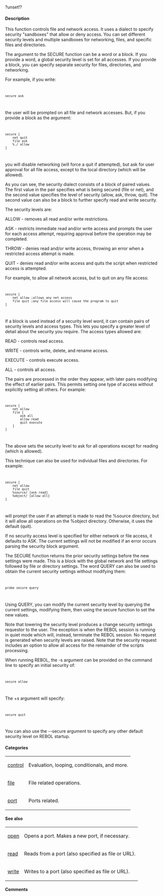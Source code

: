 ?unset!?

==== Description ==== 


This function controls file and network access. It uses a dialect to specify security "sandboxes" that allow or deny access. You can set different security levels and multiple sandboxes for networking, files, and specific files and directories.

The argument to the SECURE function can be a word or a block. If you provide a word, a global security level is set for all accesses. If you provide a block, you can specify separate security for files, directories, and networking.

For example, if you write:


<code><pre>
secure ask
</pre></code>
the user will be prompted on all file and network accesses. But, if you provide a block as the argument:


<code><pre>
secure [
    net quit
    file ask
    %./ allow
]
</pre></code>
you will disable networking (will force a quit if attempted), but ask for user approval for all file access, except to the local directory (which will be allowed).

As you can see, the security dialect consists of a block of paired values. The first value in the pair specifies what is being secured (file or net), and the second value specifies the level of security (allow, ask, throw, quit). The second value can also be a block to further specify read and write security.

The security levels are:

ALLOW - removes all read and/or write restrictions.

ASK - restricts immediate read and/or write access and prompts the user for each access attempt, requiring approval before the operation may be completed.

THROW - denies read and/or write access, throwing an error when a restricted access attempt is made.

QUIT - denies read and/or write access and quits the script when restricted access is attempted.

For example, to allow all network access, but to quit on any file access:


<code><pre>
secure [
    net allow ;allows any net access
    file quit ;any file access will cause the program to quit
]
</pre></code>
If a block is used instead of a security level word, it can contain pairs of security levels and access types. This lets you specify a greater level of detail about the security you require. The access types allowed are:

READ - controls read access.

WRITE - controls write, delete, and rename access.

EXECUTE - controls execute access.

ALL - controls all access.

The pairs are processed in the order they appear, with later pairs modifying the effect of earlier pairs. This permits setting one type of access without explicitly setting all others. For example:


<code><pre>
secure [
    net allow
    file [
        ask all
        allow read
        quit execute
    ]
]
</pre></code>
The above sets the security level to ask for all operations except for reading (which is allowed).

This technique can also be used for individual files and directories. For example:


<code><pre>
secure [
    net allow
    file quit
    %source/ [ask read]
    %object/ [allow all]
]
</pre></code>
will prompt the user if an attempt is made to read the %source directory, but it will allow all operations on the %object directory. Otherwise, it uses the default (quit).

If no security access level is specified for either network or file access, it defaults to ASK. The current settings will not be modified if an error occurs parsing the security block argument.

The SECURE function returns the prior security settings before the new settings were made. This is a block with the global network and file settings followed by file or directory settings. The word QUERY can also be used to obtain the current security settings without modifying them:


<code><pre>
probe secure query
</pre></code>
Using QUERY, you can modify the current security level by querying the current settings, modifying them, then using the secure function to set the new values.

Note that lowering the security level produces a change security settings requestor to the user. The exception is when the REBOL session is running in quiet mode which will, instead, terminate the REBOL session. No request is generated when security levels are raised. Note that the security request includes an option to allow all access for the remainder of the scripts processing.

When running REBOL, the -s argument can be provided on the command line to specify an initial security of:


<code><pre>
secure allow
</pre></code>
The +s argument will specify:


<code><pre>
secure quit
</pre></code>
You can also use the --secure argument to specify any other default security level on REBOL startup.



==== Categories ==== 


{|
| [[Categories control|control]] 
| Evaluation, looping, conditionals, and more. 
|- 
| [[Categories file|file]] 
| File related operations. 
|- 
| [[Categories port|port]] 
| Ports related. 
|}

==== See also ==== 


{|
| [[Words open|open]] 
| Opens a port. Makes a new port, if necessary. 
|- 
| [[Words read|read]] 
| Reads from a port (also specified as file or URL). 
|- 
| [[Words write|write]] 
| Writes to a port (also specified as file or URL). 
|}

==== Comments ==== 


<blockquote>
{|
|}</blockquote>
